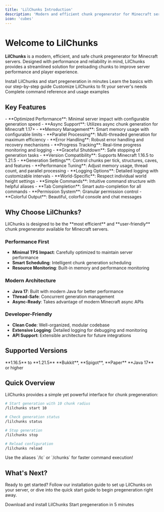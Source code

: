 ```yaml
---
title: 'LilChunks Introduction'
description: 'Modern and efficient chunk pregenerator for Minecraft servers'
icon: 'cubes'
---
```


# Welcome to LilChunks

**LilChunks** is a modern, efficient, and safe chunk pregenerator for Minecraft servers. Designed with performance and reliability in mind, LilChunks provides a streamlined solution for preloading chunks to improve server performance and player experience.

<CardGroup cols={2}>
  <Card
    title="🚀 Get Started"
    icon="play"
    href="/lilchunks/installation"
  >
    Install LilChunks and start pregeneration in minutes
  </Card>
  <Card
    title="📖 Quick Start Guide"
    icon="book-open"
    href="/lilchunks/quick-start"
  >
    Learn the basics with our step-by-step guide
  </Card>
  <Card
    title="⚙️ Configuration"
    icon="gear"
    href="/lilchunks/configuration"
  >
    Customize LilChunks to fit your server's needs
  </Card>
  <Card
    title="🎯 Commands"
    icon="terminal"
    href="/lilchunks/commands"
  >
    Complete command reference and usage examples
  </Card>
</CardGroup>

## Key Features

<AccordionGroup>
  <Accordion title="🔥 Efficient Generation" icon="bolt">
    - **Optimized Performance**: Minimal server impact with configurable generation speed
    - **Async Support**: Utilizes async chunk generation for Minecraft 1.17+ 
    - **Memory Management**: Smart memory usage with configurable limits
    - **Parallel Processing**: Multi-threaded generation for maximum efficiency
  </Accordion>

  <Accordion title="🛡️ Safe & Reliable" icon="shield">
    - **Error Handling**: Robust error handling and recovery mechanisms
    - **Progress Tracking**: Real-time progress monitoring and logging
    - **Graceful Shutdown**: Safe stopping of generation tasks
    - **Version Compatibility**: Supports Minecraft 1.16.5 to 1.21.5
  </Accordion>

  <Accordion title="⚙️ Highly Configurable" icon="sliders">
    - **Generation Settings**: Control chunks per tick, structures, caves, and features
    - **Performance Tuning**: Adjust memory usage, thread count, and parallel processing
    - **Logging Options**: Detailed logging with customizable intervals
    - **World-Specific**: Respect individual world height settings
  </Accordion>

  <Accordion title="🎮 User-Friendly" icon="gamepad">
    - **Simple Commands**: Intuitive command structure with helpful aliases
    - **Tab Completion**: Smart auto-completion for all commands
    - **Permission System**: Granular permission control
    - **Colorful Output**: Beautiful, colorful console and chat messages
  </Accordion>
</AccordionGroup>

## Why Choose LilChunks?

<Note>
LilChunks is designed to be the **most efficient** and **user-friendly** chunk pregenerator available for Minecraft servers.
</Note>

### Performance First
- **Minimal TPS Impact**: Carefully optimized to maintain server performance
- **Smart Scheduling**: Intelligent chunk generation scheduling
- **Resource Monitoring**: Built-in memory and performance monitoring

### Modern Architecture
- **Java 17**: Built with modern Java for better performance
- **Thread-Safe**: Concurrent generation management
- **Async-Ready**: Takes advantage of modern Minecraft async APIs

### Developer-Friendly
- **Clean Code**: Well-organized, modular codebase
- **Extensive Logging**: Detailed logging for debugging and monitoring
- **API Support**: Extensible architecture for future integrations

## Supported Versions

<CardGroup cols={3}>
  <Card title="Minecraft" icon="cube">
    **1.16.5** to **1.21.5**
  </Card>
  <Card title="Server Software" icon="server">
    **Bukkit**, **Spigot**, **Paper**
  </Card>
  <Card title="Java" icon="coffee">
    **Java 17** or higher
  </Card>
</CardGroup>

## Quick Overview

LilChunks provides a simple yet powerful interface for chunk pregeneration:

```bash
# Start generation with 10 chunk radius
/lilchunks start 10

# Check generation status
/lilchunks status

# Stop generation
/lilchunks stop

# Reload configuration
/lilchunks reload
```

<Tip>
Use the aliases `/lc` or `/chunks` for faster command execution!
</Tip>

## What's Next?

Ready to get started? Follow our installation guide to set up LilChunks on your server, or dive into the quick start guide to begin pregeneration right away.

<CardGroup cols={2}>
  <Card
    title="Installation Guide"
    icon="download"
    href="/lilchunks/installation"
  >
    Download and install LilChunks
  </Card>
  <Card
    title="Quick Start"
    icon="rocket"
    href="/lilchunks/quick-start"
  >
    Start pregeneration in 5 minutes
  </Card>
</CardGroup>
